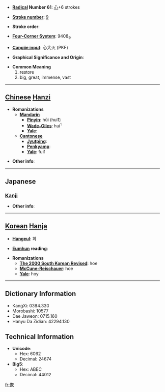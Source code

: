 * '''[[Wiktionary:Chinese radical index| Radical]] Number 61''': [[Wiktionary:Chinese radical index 心|心]]+6 strokes

* '''[[Wiktionary:Chinese total strokes index|Stroke number]]''': [[Wiktionary:Chinese total strokes index 9|9]]

* '''Stroke order''': 

* '''[[Wiktionary:Chinese four corner index|Four-Corner System]]''': 9408<sub>9</sub>

* '''[[Wiktionary:Chinese Cangjie index|Cangjie input]]''': 心大火 (PKF)

* '''Graphical Significance and Origin''': 

* '''Common Meaning'''
*#restore
*# big, great, immense, vast


----

== [[Chinese]] [[Hanzi]] ==

* '''Romanizations'''
** '''[[Mandarin]]'''
*** '''[[Pinyin]]''': hūi (hui1)
*** '''[[Wade-Giles]]''': hui<sup>1</sup>
*** '''[[Yale]]''': 
** '''[[Cantonese]]'''
*** '''[[Jyutping]]''':
*** '''[[Penkyamp]]''': 
*** '''[[Yale]]''': fui1

* '''Other info''': 

----

==Japanese==
===[[Kanji]]===
{{kanji|on readings=[[かい]] (kai)|kun readings=[[ひろい]] (hiroi)}}

* '''Other info''':  

----

== [[Korean]] [[Hanja]] ==

* '''[[Hangeul]]''': 회

* '''[[Eumhun]] reading''': 

* '''Romanizations'''
** '''[[The 2000 South Korean Revised Romanization|The 2000 South Korean Revised]]''': hoe
** '''[[McCune-Reischauer]]''': hoe
** '''[[Yale]]''': hoy

----

== Dictionary Information ==

* KangXi: 0384.330
* Morobashi: 10577
* Dae Jaweon: 0715.160
* Hanyu Da Zidian: 42294.130

== Technical Information ==

* '''Unicode''':
** Hex: 6062
** Decimal: 24674
* '''Big5''':
** Hex: ABEC
** Decimal: 44012

[[fr:恢]]